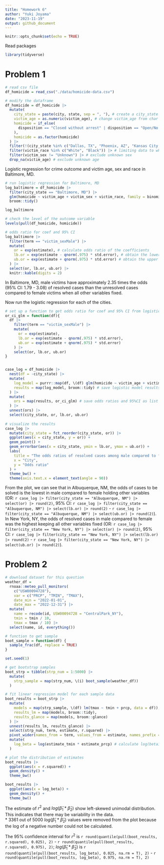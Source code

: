 ```yaml
---
title: "Homework 6"
author: "Yuki Joyama"
date: "2023-11-19"
output: github_document
---
```


```r
knitr::opts_chunk$set(echo = TRUE)
```

Read packages
```r
library(tidyverse)
```

# Problem 1
```r
# read csv file
df_homicide = read_csv("./data/homicide-data.csv")

# modify the dataframe
df_homicide = df_homicide |> 
  mutate(
    city_state = paste(city, state, sep = ", "), # create a city_state variable
    victim_age = as.numeric(victim_age), # change victim_age from char to numeric
    homicide = if_else(
      disposition == "Closed without arrest" | disposition == "Open/No arrest", "unsolved","resolved"
    ),
    homicide = as.factor(homicide)
  ) |>
  filter(!(city_state %in% c("Dallas, TX", "Phoenix, AZ", "Kansas City, MO", "Tulsa, AL"))) |> # omit some cities due to the lack of data or data entry mistake
  filter(victim_race %in% c("White", "Black")) |> # limiting data to white or black
  filter(victim_sex != "Unknown") |> # exclude unknown sex
  drop_na(victim_age) # exclude unknown age
```

Logistic regression for crime outcome and victim age, sex and race in Baltimore, MD.

```r
# run logistic regression for Baltimore, MD
log_baltimore = df_homicide |> 
  filter(city_state == "Baltimore, MD") |> 
  glm(homicide ~ victim_age + victim_sex + victim_race, family = binomial, data = _) |> 
  broom::tidy()

log_baltimore

# check the level of the outcome variable
levels(pull(df_homicide, homicide))

# odds ratio for coef and 95% CI 
log_baltimore |> 
  filter(term == "victim_sexMale") |> 
  mutate(
    or = exp(estimate), # calculate odds ratio of the coefficients
    lb.or = exp(estimate - qnorm(.975) * std.error), # obtain the lower level of 95% CI
    ub.or = exp(estimate + qnorm(.975) * std.error) # obtain the upper level of 95% CI
  ) |> 
  select(or, lb.or, ub.or) |> 
  knitr::kable(digits = 2)
```

In Baltimore, MD, male victims have approximately 2.35 times the odds (95% CI: 1.79 - 3.08) of resolved cases than the unresolved cases compared to female victims when all other variables fixed.

Now run the logistic regression for each of the cities.
```r
# set up a function to get odds ratio for coef and 95% CI from logistic regression output
or_ci_glm = function(df){
  df |> 
    filter(term == "victim_sexMale") |> 
    mutate(
      or = exp(estimate),
      lb.or = exp(estimate - qnorm(.975) * std.error),
      ub.or = exp(estimate + qnorm(.975) * std.error)
    ) |> 
    select(or, lb.or, ub.or) 
}


case_log = df_homicide |>
  nest(df = -city_state) |> 
  mutate(
    log_model = purrr::map(df, \(df) glm(homicide ~ victim_age + victim_sex + victim_race, family = binomial, data = df)), # save logistic models for each city as list
    results = map(log_model, broom::tidy) # save logistic model results in tibble as list
  ) |>
  mutate(
    ors = map(results, or_ci_glm) # save odds ratios and 95%CI as list
  ) |> 
  unnest(ors) |> 
  select(city_state, or, lb.or, ub.or) 
  
# visualize the results
case_log |> 
  mutate(city_state = fct_reorder(city_state, or)) |> 
  ggplot(aes(x = city_state, y = or)) +
  geom_point() +
  geom_errorbar(aes(x = city_state, ymin = lb.or, ymax = ub.or)) +
  labs(
    title = "The odds ratios of resolved cases among male compared to female",
    x = "City",
    y = "Odds ratio"
  ) +
  theme_bw() +
  theme(axis.text.x = element_text(angle = 90)) 
```

From the plot, we can see that in Albuquerque, NM, the odds of cases to be solved is the lowest in male compared to female holding other variables (OR: `r case_log |> filter(city_state == "Albuquerque, NM") |> select(or) |> round(2)`, 95% CI: `r case_log |> filter(city_state == "Albuquerque, NM") |> select(lb.or) |> round(2)` - `r case_log |> filter(city_state == "Albuquerque, NM") |> select(ub.or) |> round(2)`). In New York, NY, the odds of resolved cases in male compared to female was the highest keeping all other variables fixed (OR: `r case_log |> filter(city_state == "New York, NY") |> select(or) |> round(2)`, 95% CI: `r case_log |> filter(city_state == "New York, NY") |> select(lb.or) |> round(2)` - `r case_log |> filter(city_state == "New York, NY") |> select(ub.or) |> round(2)`).

# Problem 2

```r
# download dataset for this question
weather_df = 
  rnoaa::meteo_pull_monitors(
    c("USW00094728"),
    var = c("PRCP", "TMIN", "TMAX"), 
    date_min = "2022-01-01",
    date_max = "2022-12-31") |>
  mutate(
    name = recode(id, USW00094728 = "CentralPark_NY"),
    tmin = tmin / 10,
    tmax = tmax / 10) |>
  select(name, id, everything())

# function to get sample
boot_sample = function(df) {
  sample_frac(df, replace = TRUE)
}

set.seed(1)

# get bootstrap samples
boot_strp = tibble(strp_num = 1:5000) |> 
  mutate(
    strp_sample = map(strp_num, \(i) boot_sample(weather_df))
  )

# fit linear regression model for each sample data 
boot_results = boot_strp |> 
  mutate(
    models = map(strp_sample, \(df) lm(tmax ~ tmin + prcp, data = df)),
    results_lm = map(models, broom::tidy),
    results_glance = map(models, broom::glance)
  ) |> 
  unnest(results_lm, results_glance) |> 
  select(strp_num, term, estimate, r.squared) |> 
  pivot_wider(names_from = term, values_from = estimate, names_prefix = "estimate_") |> 
  mutate(
    log_beta = log(estimate_tmin * estimate_prcp) # calculate log(beta1*beta2)
  )

# plot the distribution of estimates
boot_results |> 
  ggplot(aes(x = r.squared)) + 
  geom_density() +
  theme_bw()

boot_results |> 
  ggplot(aes(x = log_beta)) + 
  geom_density() +
  theme_bw()
```

The estimate of $r^2$ and $log(\hat{\beta}_1*\hat{\beta}_2)$ show left-skewed unimodal distribution. This indicates that there may be variability in the data.   
* 3361 out of 5000 $log(\hat{\beta}_1*\hat{\beta}_2)$ values were removed from the plot because the log of a negative number could not be calculated. 

The 95% confidence interval for $r^2$ is `r round(quantile(pull(boot_results, r.squared), 0.025), 2)` - `r round(quantile(pull(boot_results, r.squared), 0.975), 2)`; $log(\hat{\beta}_1*\hat{\beta}_2)$ is `r round(quantile(pull(boot_results, log_beta), 0.025, na.rm = T), 2)` - `r round(quantile(pull(boot_results, log_beta), 0.975, na.rm = T), 2)`







